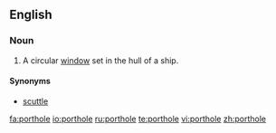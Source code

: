 ==English==

===Noun===
{{en-noun}}

# A circular [[window]] set in the hull of a ship.

====Synonyms====
*[[scuttle]]

[[fa:porthole]]
[[io:porthole]]
[[ru:porthole]]
[[te:porthole]]
[[vi:porthole]]
[[zh:porthole]]